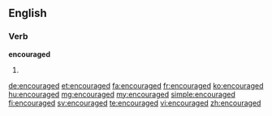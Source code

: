 ==English==

===Verb===
'''encouraged'''

# {{en-past of|encourage}}

[[de:encouraged]]
[[et:encouraged]]
[[fa:encouraged]]
[[fr:encouraged]]
[[ko:encouraged]]
[[hu:encouraged]]
[[mg:encouraged]]
[[my:encouraged]]
[[simple:encouraged]]
[[fi:encouraged]]
[[sv:encouraged]]
[[te:encouraged]]
[[vi:encouraged]]
[[zh:encouraged]]
